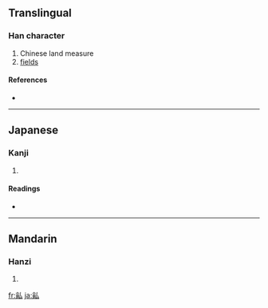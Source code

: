 {{see|畝}}
==Translingual==

===Han character===
{{Han char|rn=102|rad=田|as=04|sn=9|four=|canj=卜田戈 (YWI)}}

# Chinese land measure
# [[fields]]

====References====
* {{Han ref|kx=0760.060|dkj=21763|dj=1170.020|hdz=42534.100|uh=7546|ud=30022}}

----

==Japanese==

===Kanji===
{{ja-kanji|grade=|rs=田04}}

# {{defn|Japanese}}

====Readings====
* {{ja-readings|on=[[ほ]] (ho), [[ぼう]] (bō)|kun=[[せ]] (se), [[うね]] (une)|nanori=}}

----

==Mandarin==

===Hanzi===
{{cmn-hanzi|pin=[[mǔ]] ([[mu3]])|wg=mu<sup>3</sup>}}

# {{defn|Mandarin}}

[[fr:畆]]
[[ja:畆]]